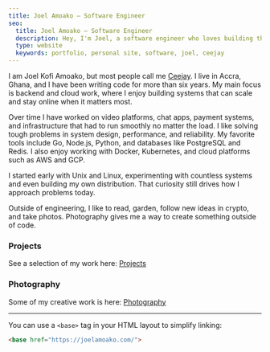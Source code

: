 ```yaml
---
title: Joel Amoako — Software Engineer
seo:
  title: Joel Amoako — Software Engineer
  description: Hey, I'm Joel, a software engineer who loves building things for the web
  type: website
  keywords: portfolio, personal site, software, joel, ceejay
---
```


I am Joel Kofi Amoako, but most people call me <u>Ceejay</u>. I live in Accra, Ghana, and I have been writing code for more than six years. My main focus is backend and cloud work, where I enjoy building systems that can scale and stay online when it matters most.  

Over time I have worked on video platforms, chat apps, payment systems, and infrastructure that had to run smoothly no matter the load. I like solving tough problems in system design, performance, and reliability. My favorite tools include Go, Node.js, Python, and databases like PostgreSQL and Redis. I also enjoy working with Docker, Kubernetes, and cloud platforms such as AWS and GCP.  

I started early with Unix and Linux, experimenting with countless systems and even building my own distribution. That curiosity still drives how I approach problems today.  

Outside of engineering, I like to read, garden, follow new ideas in crypto, and take photos. Photography gives me a way to create something outside of code.  

### Projects  
See a selection of my work here: [Projects](/projects)  

### Photography  
Some of my creative work is here: [Photography](/photography)  

---

You can use a `<base>` tag in your HTML layout to simplify linking:  

```html
<base href="https://joelamoako.com/">
